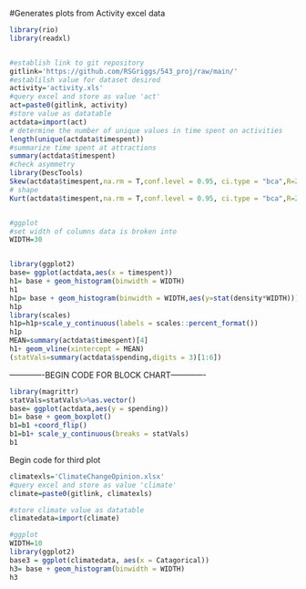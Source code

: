 #Generates plots from Activity excel data

```r
library(rio)
library(readxl)
```

```r

```



```r
#establish link to git repository
gitlink='https://github.com/RSGriggs/543_proj/raw/main/'
#establilsh value for dataset desired
activity='activity.xls'
#query excel and store as value 'act'
act=paste0(gitlink, activity)
#store value as datatable
actdata=import(act)
# determine the number of unique values in time spent on activities
length(unique(actdata$timespent))
#summarize time spent at attractions
summary(actdata$timespent)
#check asymmetry
library(DescTools)
Skew(actdata$timespent,na.rm = T,conf.level = 0.95, ci.type = "bca",R=2500)
# shape
Kurt(actdata$timespent,na.rm = T,conf.level = 0.95, ci.type = "bca",R=2500)


#ggplot
#set width of columns data is broken into
WIDTH=30


library(ggplot2)
base= ggplot(actdata,aes(x = timespent))  
h1= base + geom_histogram(binwidth = WIDTH) 
h1 
h1p= base + geom_histogram(binwidth = WIDTH,aes(y=stat(density*WIDTH))) 
h1p
library(scales)
h1p=h1p+scale_y_continuous(labels = scales::percent_format())
h1p
MEAN=summary(actdata$timespent)[4]
h1+ geom_vline(xintercept = MEAN)
(statVals=summary(actdata$spending,digits = 3)[1:6])
```


-------------BEGIN CODE FOR BLOCK CHART-------------

```r
library(magrittr)
statVals=statVals%>%as.vector() 
base= ggplot(actdata,aes(y = spending))  
b1= base + geom_boxplot() 
b1=b1 +coord_flip()
b1=b1+ scale_y_continuous(breaks = statVals)
b1
```



Begin code for third plot
```r
climatexls='ClimateChangeOpinion.xlsx'
#query excel and store as value 'climate'
climate=paste0(gitlink, climatexls)
```

```r
#store climate value as datatable
climatedata=import(climate)
```

```r
#ggplot
WIDTH=10
library(ggplot2)
base3 = ggplot(climatedata, aes(x = Catagorical))  
h3= base + geom_histogram(binwidth = WIDTH) 
h3
```


